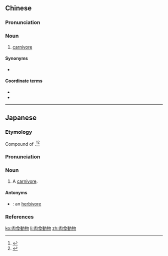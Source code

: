 {{also|肉食动物}}
==Chinese==
{{zh-forms|s=肉食动物|type=22}}

===Pronunciation===
{{zh-pron
|m=ròushí dòngwù
|c=juk6 sik6 dung6 mat6
|cat=n
}}

===Noun===
{{zh-noun}}

# [[carnivore]]

====Synonyms====
* {{zh-l|食肉動物}}

====Coordinate terms====
* {{zh-l|草食動物}}
* {{zh-l|雜食動物}}

----

==Japanese==
<div style="float:right;">
{{wikipedia|lang=ja}}
{{wikipedia|Carnivore}}
</div>
{{ja-kanjitab|yomi=o|にく|しょく|どう|ぶつ}}

===Etymology===
Compound of {{compound|lang=ja|sort=にくしょくどうぶつ|肉食|tr1=nikushoku|t1=meat-eating, carnivorous|動物|tr2=dōbutsu|t2=animal}}.<ref name="KDJ">{{R:Kokugo Dai Jiten}}</ref><ref name="DJR">{{R:Daijirin}}</ref>

===Pronunciation===
{{ja-pron|yomi=o|にくしょく どうぶつ|acc=5|acc_ref=DJR}}

===Noun===
{{ja-noun|にくしょく どうぶつ}}

# A [[carnivore]].

====Antonyms====
* {{ja-r|草食動物|そうしょく どうぶつ}}: an [[herbivore]]

===References===
<references/>

[[ko:肉食動物]]
[[li:肉食動物]]
[[zh:肉食動物]]